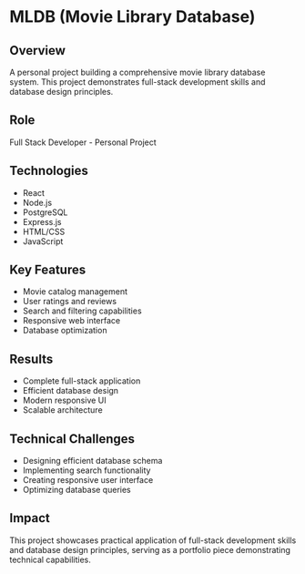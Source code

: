 # MLDB (Movie Library Database)

## Overview

A personal project building a comprehensive movie library database system. This project demonstrates full-stack development skills and database design principles.

## Role

Full Stack Developer - Personal Project

## Technologies

- React
- Node.js
- PostgreSQL
- Express.js
- HTML/CSS
- JavaScript

## Key Features

- Movie catalog management
- User ratings and reviews
- Search and filtering capabilities
- Responsive web interface
- Database optimization

## Results

- Complete full-stack application
- Efficient database design
- Modern responsive UI
- Scalable architecture

## Technical Challenges

- Designing efficient database schema
- Implementing search functionality
- Creating responsive user interface
- Optimizing database queries

## Impact

This project showcases practical application of full-stack development skills and database design principles, serving as a portfolio piece demonstrating technical capabilities.
